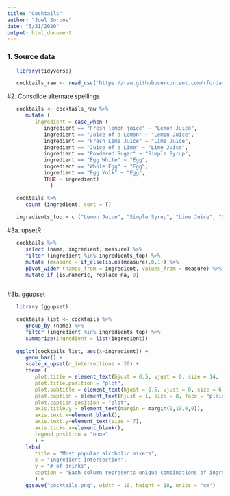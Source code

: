 ```yaml
---
title: "Cocktails"
author: "Joel Soroos"
date: "5/31/2020"
output: html_document
---
```


### 1. Source data
```r

   library(tidyverse)

   cocktails_raw <- read_csv('https://raw.githubusercontent.com/rfordatascience/tidytuesday/master/data/2020/2020-05-26/boston_cocktails.csv')
```


#2. Consolide alternate spellings
```r

   cocktails <- cocktails_raw %>%
      mutate (
         ingredient = case_when (
            ingredient == "Fresh lemon juice" ~ "Lemon Juice",
            ingredient == "Juice of a Lemon" ~ "Lemon Juice",
            ingredient == "Fresh Lime Juice" ~ "Lime Juice",
            ingredient == "Juice of a Lime" ~ "Lime Juice",
            ingredient == "Powdered Sugar" ~ "Simple Syrup",
            ingredient == "Egg White" ~ "Egg",
            ingredient == "Whole Egg" ~ "Egg",
            ingredient == "Egg Yolk" ~ "Egg",
            TRUE ~ ingredient)
              )

   cocktails %>%
      count (ingredient, sort = T)
   
   ingredients_top = c ("Lemon Juice", "Simple Syrup", "Lime Juice", "Orange Juice", "Grenadine", "Egg", "Pineapple Juice", "Grapefruit Juice")
```


#3a.  upsetR
```r

   cocktails %>%
      select (name, ingredient, measure) %>%
      filter (ingredient %in% ingredients_top) %>%
      mutate (measure = if_else(is.na(measure),0,1)) %>%
      pivot_wider (names_from = ingredient, values_from = measure) %>%
      mutate_if (is.numeric, replace_na, 0)
      

```



#3b.  ggupset
```r

   library (ggupset)

   cocktails_list <- cocktails %>%
      group_by (name) %>%
      filter (ingredient %in% ingredients_top) %>%
      summarize(ingredient = list(ingredient))
 
   ggplot(cocktails_list, aes(x=ingredient)) +
      geom_bar() +
      scale_x_upset(n_intersections = 30) +
      theme (
         plot.title = element_text(hjust = 0.5, vjust = 0, size = 14, face = "bold", margin = margin (0,0,15,0)),
         plot.title.position = "plot",
         plot.subtitle = element_text(hjust = 0.5, vjust = 0, size = 6, margin = margin (0,0,2,0)),
         plot.caption = element_text(hjust = 1, size = 8, face = "plain", margin = margin (15,0,0,0)),
         plot.caption.position = "plot",
         axis.title.y = element_text(margin = margin(0,10,0,0)),
         axis.text.x=element_blank(),
         axis.text.y=element_text(size = 7),
         axis.ticks.x=element_blank(),
         legend.position = "none"
         ) +
      labs(
         title = "Most popular alcoholic mixers",
         x = "Ingredient intersection",
         y = "# of drinks",
         caption = "Each column represents unique combinations of ingredients.  Universe is drinks in the Boston Bartender's Guide.\nVisualization: Joel Soroos @soroosj  |  Data: Mr. Boston Bartender's Guide via Kaggle via R4DS Tidy Tuesday"
         ) +
      ggsave("cocktails.png", width = 10, height = 18, units = "cm")
```
